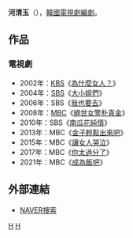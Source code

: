{{藝人
| 姓名     = 河清玉
| 類型     = 編劇
| 圖片     = 
| 圖片尺寸 = 
| 圖片簡介 = 
| 原名     = 
| 外文名   = 하청옥
| 外文     = ko
| 羅馬拼音 = Ha Chung Ok
| 英文名   = 
| 綽號     = 
| 其他藝名 = 
| 國籍     = {{ROK}}
| 民族     = 
| 籍貫     = 
| 出生日期 = 
| 出生地點 = 
| 職業     = [[編劇|編劇]]
| 語言     = [[韓語|韓語]]
| 教育程度 = 
| 配偶     = 
| 出身地   = 
| 出道作   = 
| 出道日期 = 2004年
| 代表作   = 
| 活躍年代 = 
| 經紀公司 = 
}}

'''河清玉'''（{{lang-ko|'''하청옥'''}}），[[韓國|韓國]][[電視劇|電視劇]][[編劇|編劇]]。

== 作品 ==
=== 電視劇 ===
*2002年：[[韓國廣播公司|KBS]]《[[為什麼女人？|為什麼女人？]]》
*2004年：[[SBS_(韓國)|SBS]]《[[大小姐們|大小姐們]]》
*2006年：SBS《[[我也要去|我也要去]]》
*2008年：[[文化廣播_(韓國)|MBC]]《[[絕世女警朴真金|絕世女警朴真金]]》
*2010年：SBS《[[南瓜花純情|南瓜花純情]]》
*2013年：MBC《[[金子輕鬆出來吧|金子輕鬆出來吧]]》
*2015年：MBC《[[讓女人哭泣|讓女人哭泣]]》
*2017年：MBC《[[你太過分了|你太過分了]]》
*2021年：MBC《[[成為飯吧|成為飯吧]]》

== 外部連結 ==
*[http://people.search.naver.com/search.naver?where=nexearch&query=%ED%95%98%EC%B2%AD%EC%98%A5&sm=tab_etc&ie=utf8&key=PeopleService&os=189119 NAVER搜索] {{Wayback|url=http://people.search.naver.com/search.naver?where=nexearch&query=%ED%95%98%EC%B2%AD%EC%98%A5&sm=tab_etc&ie=utf8&key=PeopleService&os=189119 |date=20180127225247 }}{{ko}}

[[Category:韓國編劇|H]]
[[Category:河姓|H]]